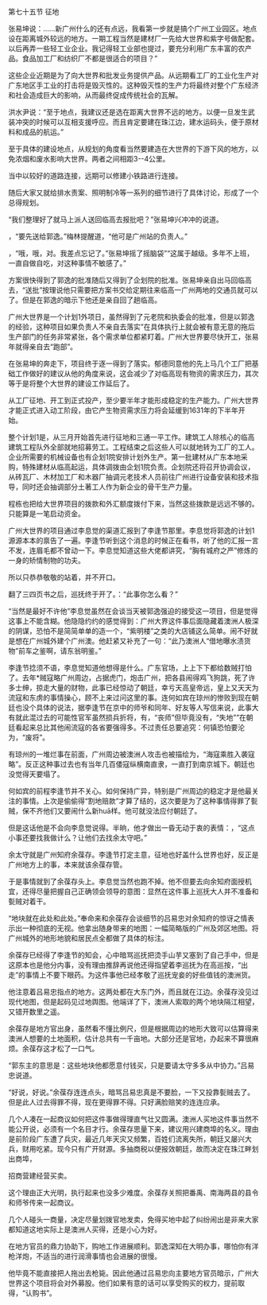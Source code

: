 

第七十五节 征地

张易坤说：……新广州什么的还有点远，我看第一步就是搞个广州工业园区。地点设在距离城外较远的地方。一期工程当然是建材厂一先给大世界和紫字号做配套。以后再弄一些轻工业企业。我记得轻工业部也提过，要充分利用广东丰富的农产品。食品加工厂和纺织厂不都是很适合的项目？”

这些企业近期是为了向大世界和批发业务提供产品。从远期看工厂的工业化生产对广东地区手工业的打击将是毁灭性的。这种毁灭性的生产力将最终对整个广东经济和社会造成巨大的影响，从而最终促成传统社会的瓦解。

洪水尹说：“至于地点，我建议还是选在距离大世界不远的地方。以便一旦发生武装冲突的时候可以互相支援呼应。而且肯定要建在珠江边，建水运码头，便于原材料和成品的航运。”

至于具体的建设地点，从规划的角度看当然要建造在大世界的下游下风的地方，以免浓烟和废水影响大世界。两者之间相距3--4公里。

当中以较好的道路连接，远期可以修建小铁路进行连接。

随后大家又就给排水责案、照明制冷等一系列的细节进行了具体讨论，形成了一个总得规划。

“我们整理好了就马上派人送回临高去报批吧？”张易坤兴冲冲的说道。

，“要先送给郭逸。”梅林提醒道，“他可是广州站的负责人。”

，“哦，哦，对。我差点忘记了。”张易坤摇了摇脑袋”“这属于越级。多年不上班，一直自做自吃，对这种事情不敏感了。”

方案很快得到了郭逸的批准随后又得到了企划院的批准。张易坤亲自出马回临高去，“送批”按理说他只需要把方案书交给定期往来临高一广州两地的交通员就可以了。但是在郭逸的暗示下他还是亲自回了趟临高。

广州大世界是一个计划1外项日，虽然得到了元老院和执委会的批准，但是以郭逸的经验，这种项目如果负责人不亲自去落实”在具体执行上就会被有意无意的拖后生产部门的任务非常紧张，各个需求单位都紧盯着。广州大世界要尽快开工，张易年就得亲自去“跑部”。

在张易坤的奔走下，项目终于逐一得到了落实。郁德同意他的先上马几个工厂把基础工作做好的建议从他的角度来说，这会减少了对临高现有物资的需求压力，其次等于是将整个大世界的建设工作延后了。

从工厂征地、开工到正式投产，至少要半年才能形成稳定的生产能力。广州大世界才能正式进入动工阶段，由它产生物资需求压力将会延缓到1631年的下半年开始。

整个计划1是，从三月开始首先进行征地和三通一平工作。建筑工人除核心的临高建筑工程队外全部就地招募劳工。工程结束之后这些人可以就地转为工厂的工人。企业所需要的机械设备也有企划1院安排计划外生产。第一批建材从广东本地采购，特殊建材从临高起运，具体调拨由企划1院负责。企划院还将召开协调会议，从砖瓦厂、木材加工厂和木器厂抽调元老技术人员前往广州进行设备安装和技术指导，同时还会抽调部分土著工人作为新企业的骨干生产力量。

程栋也把给大世界项目的拨款和外汇额度拨付下来，当然这些拨款是远远不够的。只能算是一笔启动资金。

广州大世界的项目通过李息觉的渠道汇报到了李逢节那里。李息觉将郭逸的计划1源源本本的禀告了一遍。李逢节听到这个消息的时候正在看书，听了他的汇报一言不发，连眉毛都不曾动一下。李息觉知道这些大佬都讲究，“胸有城府之严”修炼的一身的矫情制物的功夫。

所以只恭恭敬敬的站着，并不开口。

翻了三四页书之后，巡抚终于开了。：“此事你怎么看？”

“当然是最好不许他”李息觉虽然在会谈当天被郭逸强迫的接受这一项目，但是觉得这事上不能含糊。他隐隐约约的感觉得到：广州大界这件事后面隐藏着澳洲人极深的阴谋，恐怕不是简简单单的造一个，“紫明楼”之类的大店铺这么简单。闹不好就是想在广州城外建个广州澳。他赶紧又补充了一句：“此乃澳洲人“借地曝水渍货物”前车之鉴啊，请东翁明鉴。”

李逢节捻须不语，李息觉知道他想得是什么。广东官场，上上下下都给数贼打怕了。去年*贼寇略广州周边，占据虎门，炮击广州，把各县闹得鸡飞狗跳，死了许多士绅，掠走大量的财物，此事已经惊动了朝廷，幸亏天高皇帝远，皇上又天天为流寇和东虏的事情操心，顾不上来过问这里的事。连何如宾在琼州的惨败到现在朝廷也没个具体的说法，据李逢节在京中的师爷和同年、好友等人写信来说，此事大有就此混过去的可能性官军虽然损兵折将，有，“丧师”但毕竟没有，“失地””在朝廷看起来总比其他闹流寇的各省要强得多。不过责任总要追究：何镇恐怕要沦为，“废将”。

有琼州的一堆烂事在前面，广州周边被澳洲人攻击也被描绘为，“海寇乘胜入袭寇略”。反正这种事过去也有当年几百倭寇纵横南直隶，一直打到南京城下。朝廷也没觉得天要塌了。

何如宾的前程李逢节并不关心。如何保持广异，特别是广州周边的稳定才是他最关注的事情。上次是偷偷得“割地赔款”才算了结的，这次要是为了这种事情得罪了甏贼，保不齐他们又要闹什么新huā样。他可就没法应付朝廷了。

但是这话他是不会向李息觉说得。半晌，他才做出一昏无动于衷的表情：，“这点小事还要找我做计么？让他们去找余太守吧。”

余太守就是广州知府余葆存。李逢节打定主意，征地也好盖什么世界也好，反正是广州地方上的事，本来就该余葆存管。

于是事情就到了余葆存头上。李息觉当然也跑不掉。他不但要去向余知府面授机宜，还得尽量把握自己正确领会领导的意图：显然在这件事上巡抚大人并不准备和甏贼对着干。

“地块就在此处和此处。”奉命来和余葆存会谈细节的吕易忠对余知府的惊讶之情表示出一种彻底的无视。他拿出随身带来的地图：一幅简略版的广州及郊区地图。将广州城外的地形地貌和居民点全都做了具体的标注。

余葆存已经得了李逢节的知会，心中暗骂巡抚把烫手山芋又塞到了自己手中，但是这原本也是他分内事，没有理由推辞再说他还得指望着李巡抚为在高巡按，“出走”的事情上不要下眼药。为这件事他已经孝敬了巡抚宠妾的好些值钱的澳洲货。

他注意着吕易忠指点的地方。这两处都在大东门外，而且就在江边。余葆存没见过现代地图，但是起码见过地舆图。他端详了下，澳洲人索取的两个地块隔江相望，又错开数里之遥。

余葆存是地方官出身，虽然看不懂比例尺，但是根据周边的地形大致可以估算得来澳洲人想要的土地面积，估计总共有一千亩地。大部分还是官地，办起来不算很麻烦。余葆存这才松了一口气。

“郭东主的意思是：这些地块他都愿意付钱买，只是要请太守多多从中协力。”吕易忠说道。

“好说，好说。”余葆存连连点头，暗骂吕易忠真是不要脸，一下又投靠甏贼去了。但是此人过去得罪不得，现在更得罪不得。只好满脸赔笑的连连应承。

几个人凑在一起商议如何把这件事做得理直气壮又圆满。澳洲人买地这件事当然不能公开说，必须有一个名目才行。余葆存思量下来，建议用兴建商埠的名义。理由是前阶段广东遭了兵灾，最近几年天灾又频繁，百姓们流离失所，朝廷又屡兴大兵，财用吃紧。现今只有广开财源。多抽商税以便报效朝廷，故而决定在珠江畔划出商埠，

招商营建经营买卖。

这个理由正大光明，执行起来也没多少难度。余葆存关照把番禹、南海两县的县令和师爷传来一起商议。

几个人碰头一商量，决定尽量划拨官地发卖，免得买地中起了纠纷闹出是非来大家都知道这地实际上是澳洲人买得，还是小心为好。

在地方官员的鼎力协助下，购地工作进展顺利。郭逸深知在大明办事，哪怕你有洋枪洋炮，不适当的进行润滑事情也会进展的很慢。

他毕竟不能直接把人拖出去枪毙。因此他通过吕易忠向主要地方官员暗示，广州大世界这个项目将会对外募股。他们如果有意的话可以享受购买的权力，提前取得，“认购书”。

